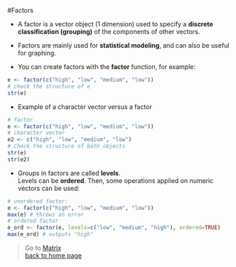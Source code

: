 #Factors

* A factor is a vector object (1 dimension) used to specify a **discrete classification (grouping)** of the components of other vectors.

* Factors are mainly used for **statistical modeling**, and can also be useful for graphing.

* You can create factors with the **factor** function, for example:

```r
e <- factor(c("high", "low", "medium", "low"))
# check the structure of e
str(e)
```

* Example of a character vector versus a factor

```r
# factor
e <- factor(c("high", "low", "medium", "low"))
# character vector
e2 <- c("high", "low", "medium", "low")
# Check the structure of both objects
str(e)
str(e2)
```

* Groups in factors are called **levels**.<br>
Levels can be **ordered**. Then, some operations applied on numeric vectors can be used:

```r
# unordered factor:
e <- factor(c("high", "low", "medium", "low"))
max(e) # throws an error
# ordered factor
e_ord <- factor(e, levels=c("low", "medium", "high"), ordered=TRUE)
max(e_ord) # outputs "high"
```

> Go to [Matrix](https://sbcrg.github.io/CRG_RIntroduction/matrix)
<br>
> [back to home page](https://sbcrg.github.io/CRG_RIntroduction)


